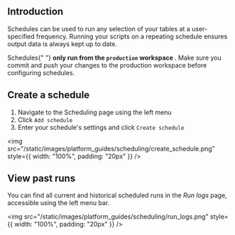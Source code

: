 

## Introduction

Schedules can be used to run any selection of your tables at a user-specified frequency. Running your scripts on a repeating schedule ensures output data is always kept up to date.

<div className="pt-callout pt-icon-info-sign pt-intent-warning" markdown="1">
  Schedules{" "}
  <b>
    only run from the <code>production</code> workspace
  </b>
  . Make sure you commit and push your changes to the production workspace before configuring schedules.
</div>

## Create a schedule

1. Navigate to the Scheduling page using the left menu
2. Click `Add schedule`
3. Enter your schedule's settings and click `Create schedule`

<img
  src="/static/images/platform_guides/scheduling/create_schedule.png"
  style={{ width: "100%", padding: "20px" }}
/>

## View past runs

You can find all current and historical scheduled runs in the _Run logs_ page, accessible using the left menu bar.

<img
  src="/static/images/platform_guides/scheduling/run_logs.png"
  style={{ width: "100%", padding: "20px" }}
/>

